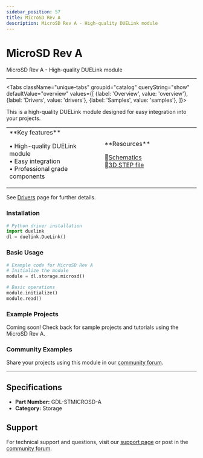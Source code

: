 ```yaml
---
sidebar_position: 57
title: MicroSD Rev A
description: MicroSD Rev A - High-quality DUELink module
---
```



# MicroSD Rev A

<ProductImageSelector 
  partNumber="stmicrosd-a"
  productName="MicroSD Rev A"
/>

MicroSD Rev A - High-quality DUELink module

---

<Tabs className="unique-tabs" groupid="catalog" queryString="show" defaultValue="overview"
  values={[
    {label: 'Overview', value: 'overview'},
    {label: 'Drivers', value: 'drivers'},
    {label: 'Samples', value: 'samples'},
  ]}>

<TabItem value="overview">

This is a high-quality DUELink module designed for easy integration into your projects.

<table><td width='50%'>
**Key features**

• High-quality DUELink module<br/>
• Easy integration<br/>
• Professional grade components<br/>

</td><td width='50%'>
**Resources**
 
📄[Schematics](/sch/stmicrosd-a.pdf)<br/>
🔩[3D STEP file](/3d/stmicrosd-a.step)<br/>

</td></table>

</TabItem>

<TabItem value="drivers">

See [Drivers](../../engine/drivers) page for further details.

### Installation

```python
# Python driver installation
import duelink
dl = duelink.DueLink()
```

### Basic Usage

```python
# Example code for MicroSD Rev A
# Initialize the module
module = dl.storage.microsd()

# Basic operations
module.initialize()
module.read()
```

</TabItem>

<TabItem value="samples">

### Example Projects

Coming soon! Check back for sample projects and tutorials using the MicroSD Rev A.

### Community Examples

Share your projects using this module in our [community forum](https://forums.ghielectronics.com).

</TabItem>

</Tabs>

---

## Specifications

- **Part Number:** GDL-STMICROSD-A
- **Category:** Storage

## Support

For technical support and questions, visit our [support page](../../support) or post in the [community forum](https://forums.ghielectronics.com).
